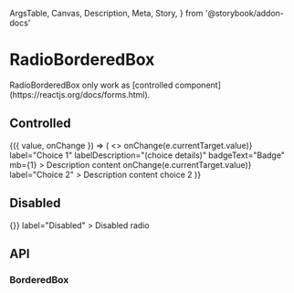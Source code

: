   ArgsTable,
  Canvas,
  Description,
  Meta,
  Story,
} from '@storybook/addon-docs'

<Meta
  title="Components/Data Entry/RadioBorderedBox"
  component={RadioBorderedBox}
/>

# RadioBorderedBox

<Description>
  RadioBorderedBox only work as [controlled
  component](https://reactjs.org/docs/forms.html).
</Description>

## Controlled

<Canvas>
  <Story name="basic">
    <ControlValue value="choice-1">
      {({ value, onChange }) => (
        <>
          <RadioBorderedBox
            name="choice-1"
            checked={value === 'choice-1' ? true : undefined}
            value="choice-1"
            onChange={e => onChange(e.currentTarget.value)}
            label="Choice 1"
            labelDescription="(choice details)"
            badgeText="Badge"
            mb={1}
          >
            Description content
          </RadioBorderedBox>
          <RadioBorderedBox
            name="choice-2"
            checked={value === 'choice-2' ? true : undefined}
            value="choice-2"
            onChange={e => onChange(e.currentTarget.value)}
            label="Choice 2"
          >
            Description content choice 2
          </RadioBorderedBox>
        </>
      )}
    </ControlValue>
  </Story>
</Canvas>

## Disabled

<Canvas>
  <Story name="disabled">
    <RadioBorderedBox
      value="disabled"
      name="radio-disabled"
      disabled
      onChange={() => {}}
      label="Disabled"
    >
      Disabled radio
    </RadioBorderedBox>
  </Story>
</Canvas>

## API

### BorderedBox

<ArgsTable of={RadioBorderedBox} />
